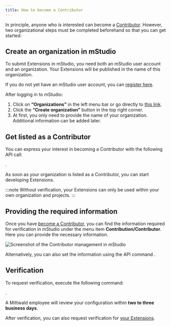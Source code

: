 ```yaml
---
title: How to become a Contributor
---
```



In principle, anyone who is interested can become a [Contributor](../../overview/contributor#what-is-a-contributor).
However, two organizational steps must be completed beforehand so that you can get started:

## Create an organization in mStudio

To submit Extensions in mStudio, you need both an mStudio user account and an organization.
Your Extensions will be published in the name of this organization.

If you do not yet have an mStudio user account, you can [register here](https://studio.mittwald.de).

After logging in to mStudio:

1. Click on **“Organizations”** in the left menu bar or go directly to [this link](https://studio.mittwald.de/app/organizations).
2. Click the **“Create organization”** button in the top right corner.
3. At first, you only need to provide the name of your organization. Additional information can be added later.

## Get listed as a Contributor

You can express your interest in becoming a Contributor with the following API call:

<OperationLink operation="contributor-express-interest-to-contribute" />.

As soon as your organization is listed as a Contributor, you can start developing Extensions.

:::note
Without verification, your Extensions can only be used within your own organization and projects.
:::

## Providing the required information

Once you have [become a Contributor](#get-listed-as-a-contributor),
you can find the information required for verification in mStudio under the menu item **Contribution/Contributor**.
Here you can provide the necessary information.

![Screenshot of the Contributor management in mStudio](/img/contribution/contributor-management.png)

Alternatively, you can also set the information using the API command <OperationLink operation="contributor-patch-contributor" />.

## Verification

To request verification, execute the following command:

<OperationLink operation="contributor-request-verification" />.

A Mittwald employee will review your configuration within **two to three business days**.

After verification, you can also request verification for [your Extensions](./2-manage-extensions.mdx#verify-extension).
